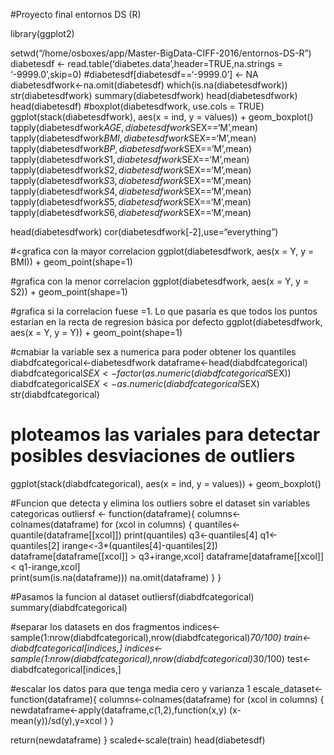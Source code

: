 #Proyecto final entornos DS (R)

library(ggplot2)

setwd("/home/osboxes/app/Master-BigData-CIFF-2016/entornos-DS-R")
diabetesdf <- read.table('diabetes.data',header=TRUE,na.strings = '-9999.0',skip=0)
#diabetesdf[diabetesdf=='-9999.0'] <- NA
diabetesdfwork<-na.omit(diabetesdf)
which(is.na(diabetesdfwork))
str(diabetesdfwork)
summary(diabetesdfwork)
head(diabetesdfwork)
head(diabetesdf)
#boxplot(diabetesdfwork, use.cols = TRUE)
ggplot(stack(diabetesdfwork), aes(x = ind, y = values)) +
  geom_boxplot()
tapply(diabetesdfwork$AGE, diabetesdfwork$SEX=='M',mean)
tapply(diabetesdfwork$BMI, diabetesdfwork$SEX=='M',mean)
tapply(diabetesdfwork$BP, diabetesdfwork$SEX=='M',mean)
tapply(diabetesdfwork$S1, diabetesdfwork$SEX=='M',mean)
tapply(diabetesdfwork$S2, diabetesdfwork$SEX=='M',mean)
tapply(diabetesdfwork$S3, diabetesdfwork$SEX=='M',mean)
tapply(diabetesdfwork$S4, diabetesdfwork$SEX=='M',mean)
tapply(diabetesdfwork$S5, diabetesdfwork$SEX=='M',mean)
tapply(diabetesdfwork$S6, diabetesdfwork$SEX=='M',mean)

head(diabetesdfwork)
cor(diabetesdfwork[-2],use="everything")

#<grafica con la mayor correlacion
ggplot(diabetesdfwork, aes(x = Y, y = BMI)) +  geom_point(shape=1) 

#grafica con la menor correlacion
ggplot(diabetesdfwork, aes(x = Y, y = S2)) +  geom_point(shape=1) 

#grafica si la correlacion fuese =1. Lo que pasaría es que todos los puntos estarían en la recta de regresion básica por defecto
ggplot(diabetesdfwork, aes(x = Y, y = Y)) +  geom_point(shape=1) 

#cmabiar la variable sex a numerica para poder obtener los quantiles
diabdfcategorical<-diabetesdfwork
dataframe<-head(diabdfcategorical)
diabdfcategorical$SEX<-factor(as.numeric(diabdfcategorical$SEX))
diabdfcategorical$SEX<-as.numeric(diabdfcategorical$SEX)
str(diabdfcategorical)

# ploteamos las variales para detectar posibles desviaciones de outliers
ggplot(stack(diabdfcategorical), aes(x = ind, y = values)) +
  geom_boxplot()

#Funcion que detecta y elimina los outliers sobre el dataset sin variables categoricas
outliersf <- function(dataframe){
  columns<-colnames(dataframe)
  for (xcol in columns) {
    quantiles<-quantile(dataframe[[xcol]])
    print(quantiles)
    q3<-quantiles[4]
    q1<-quantiles[2]
    irange<-3*(quantiles[4]-quantiles[2])
    dataframe[dataframe[[xcol]] > q3+irange,xcol] 
    dataframe[dataframe[[xcol]] < q1-irange,xcol]  
    print(sum(is.na(dataframe)))
    na.omit(dataframe)
  }
}

#Pasamos la  funcion al dataset
outliersf(diabdfcategorical)
summary(diabdfcategorical)

#separar los datasets en dos fragmentos
indices<-sample(1:nrow(diabdfcategorical),nrow(diabdfcategorical)*70/100)
train<-diabdfcategorical[indices,]
indices<-sample(1:nrow(diabdfcategorical),nrow(diabdfcategorical)*30/100)
test<-diabdfcategorical[indices,]

#escalar los datos para que tenga media cero y varianza 1
escale_dataset<-function(dataframe){
  columns<-colnames(dataframe)
  for (xcol in columns) {
    newdataframe<-apply(dataframe,c(1,2),function(x,y) (x-mean(y))/sd(y),y=xcol )
  }
  
  return(newdataframe)
}
scaled<-scale(train)
head(diabetesdf)
